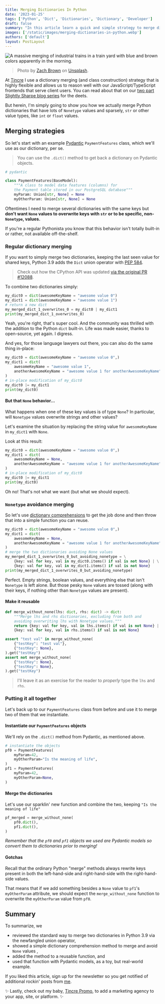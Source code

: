 ```yaml
---
title: Merging Dictionaries In Python
date: '2023-01-25'
tags: ['Python', 'Dict', 'Dictionaries', 'Dictionary', 'Developer']
draft: false
summary: "In this article learn a quick and simple strategy to merge dictionaries with Nonetype values for similar keys."
images: ['/static/images/merging-dictionaries-in-python.webp']
authors: ['default']
layout: PostLayout
---
```


<Image
  className="rounded-md shadow-md"
  src="/static/images/merging-dictionaries-in-python.webp"
  alt="A massive merging of industrial trains in a train yard with blue and brown colors apparently in the morning."
  height={800}
  width={1200}
/>
> Photo by [Zach Brown](https://unsplash.com/@railroadactive) on [Unsplash](https://unsplash.com).

At [Tincre](https://tincre.com) I use a dictionary merging (and class construction) strategy
that is highly flexible and allows us to reason well with our JavaScript/TypeScript frontends that 
serve client users. You can read about that on our [two part Slightly Sharpe blog series](https://slightlysharpe.com/blog/how-we-build/data-modeling-at-tincre) for the deets.

But herein, I'm simply going to show you how we actually merge Python dictionaries
that have lots of `Nonetype` values and sparsely, `str` or other value types, like `int` or `float` values.

## Merging strategies

So let's start with an example [Pydantic](https://pydantic.dev) `PaymentFeatures` class, which we'll use as
our dictionary, per se. 

> You can use the `.dict()` method to get back a dictionary on Pydantic objects.

```python 
# pydantic

class PaymentFeatures(BaseModel):
    """A class to model data features (columns) for
    the Payment table stored in our PostgreSQL database"""
    myParam: Union[str, None] = None
    myOtherParam: Union[str, None] = None
```
Oftentimes I need to merge several dictionaries with the same keys but **don't want
`None` values to overwrite keys with `str` or to be specific, non-`Nonetype`, values.** 

If you're a regular Pythonista you know that this behavior isn't totally built-in or rather, not available off-the-shelf.

### Regular dictionary merging 

If you want to simply merge two dictionaries, keeping the last seen value for shared keys, Python 3.9
adds the `Dict` union operator with [PEP 584](https://peps.python.org/pep-0584/). 

> Check out how the CPython API was updated [via the original PR #12088](https://github.com/python/cpython/pull/12088).

To combine two dictionaries simply:

```python
my_dict0 = dict(awesomeKeyName = "awesome value 0")
my_dict1 = dict(awesomeKeyName = "awesome value 1")
# return a new dict
my_merged_dict_1_overwrites_0 = my_dict0 | my_dict1
print(my_merged_dict_1_overwrites_0)
```

Yeah, you're right, that's super cool. And the community was thrilled with the addition to the Python `dict` built-in. Life was made easier, thanks to open-source, yet again. I digress.

And yes, for those language lawyers out there, you can also do the same thing in-place:

```python
my_dict0 = dict(awesomeKeyName = "awesome value 0",)
my_dict1 = dict(
    awesomeKeyName = "awesome value 1",
    anotherAwesomeKeyName = "awesome value 1 for anotherAwesomeKeyName",
)
# in-place modification of my_dict0
my_dict0 |= my_dict1
print(my_dict0)
```

#### But that `None` behavior...

What happens when one of these key values is of type `None`? In particular, will `Nonetype` values overwrite
strings and other values? 

Let's examine the situation by replacing the string value for `awesomeKeyName` in `my_dict1` with `None`. 

Look at this result:

```python
my_dict0 = dict(awesomeKeyName = "awesome value 0",)
my_dict1 = dict(
    awesomeKeyName = None,
    anotherAwesomeKeyName = "awesome value 1 for anotherAwesomeKeyName",
)
# in-place modification of my_dict0
my_dict0 |= my_dict1
print(my_dict0)
```

Oh no! That's not what we want (but what we should expect). 

### `Nonetype` avoidance merging 

So let's use [dictionary comprehensions]() to get the job done and then throw that
into a simple function you can reuse.

```python
my_dict0 = dict(awesomeKeyName = "awesome value 0",)
my_dict1 = dict(
    awesomeKeyName = None,
    anotherAwesomeKeyName = "awesome value 1 for anotherAwesomeKeyName",
)
# merge the two dictionaries avoiding None values
my_merged_dict_1_overwrites_0_but_avoiding_nonetype = \
    {key: val for key, val in my_dict0.items() if val is not None} | \
    {key: val for key, val in my_dict1.items() if val is not None}
print(my_merged_dict_1_overwrites_0_but_avoiding_nonetype)
```

Perfect. Empty strings, boolean values, and everything else that isn't `Nonetype` is left alone.
But those pesky `None` values are tossed (along with their keys, if nothing other than `Nonetype` values are present).

#### Make it reusable
```python
def merge_without_none(lhs: dict, rhs: dict) -> dict:
    """Merge lhs and rhs dictionaries, excluding from both and 
    avoiding overwriting lhs with Nonetype values."""
    return {key: val for key, val in lhs.items() if val is not None} | \
    {key: val for key, val in rhs.items() if val is not None}

assert "test val" in merge_without_none(
    {"testKey": "test val"}, 
    {"testKey": None},
).get("testKey")
assert not merge_without_none(
    {"testKey": None},
    {"testKey": None},
).get("testKey")
```

> I'll leave it as an exercise for the reader to _properly_ type the `lhs` and `rhs`.

### Putting it all together

Let's back up to our `PaymentFeatures` class from before and use it to merge two
of them that we instantiate.

#### Instantiate our `PaymentFeatures` objects

We'll rely on the `.dict()` method from Pydantic, as mentioned above.
```python
# instantiate the objects
pf0 = PaymentFeatures(
    myParam=42,
    myOtherParam="Is the meaning of life",
)
pf1 = PaymentFeatures(
    myParam=42,
    myOtherParam=None,
)
```

#### Merge the dictionaries

Let's use our sparklin' new function and combine the two, keeping `"Is the meaning of life"`
```python
pf_merged = merge_without_none(
    pf0.dict(),
    pf1.dict(),
)
```

_Remember that the `pf0` and `pf1` objects we used are Pydantic models so convert them to dictionaries prior to merging!_

#### Gotchas

Recall that the ordinary Python "merge" methods always rewrite keys present in both the
left-hand-side and right-hand-side with the right-hand-side values. 

That means that if we add something besides a `None` value to `pf1`'s `myOtherParam` attribute,
we should expect the `merge_without_none` function to overwrite the `myOtherParam` value
from `pf0`.

## Summary 

To summarize, we
- reviewed the standard way to merge two dictionaries in Python 3.9 via 
the newfangled union operator, 
- showed a simple dictionary comprehension method to merge and avoid `None` values ,
- added the method to a reusable function, and
- used that function with Pydantic models, as a toy, but real-world example.

If you liked this article, sign up for the newsletter so you get notified of additional 
rockin' posts from [me](https://github.com/thinkjrs).

<BlogNewsletterForm />

✨ Lastly, check out my baby, [Tincre Promo](https://tincre.dev/promo), to add a marketing
agency to your app, site, or platform. ✨
